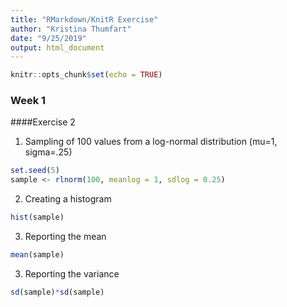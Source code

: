 ```yaml
---
title: "RMarkdown/KnitR Exercise"
author: "Kristina Thumfart"
date: "9/25/2019"
output: html_document
---
```


```r
knitr::opts_chunk$set(echo = TRUE)
```

### Week 1

####Exercise 2


1. Sampling of 100 values from a log-normal distribution (mu=1, sigma=.25)

```r
set.seed(5)
sample <- rlnorm(100, meanlog = 1, sdlog = 0.25)

```

2. Creating a histogram

```r
hist(sample)
```

3. Reporting the mean

```r
mean(sample)
```

3. Reporting the variance

```r
sd(sample)*sd(sample)
```
